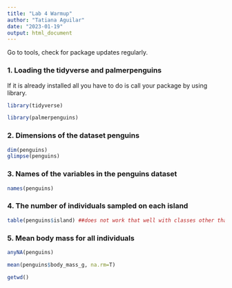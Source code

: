 ```yaml
---
title: "Lab 4 Warmup"
author: "Tatiana Aguilar"
date: "2023-01-19"
output: html_document
---
```

Go to tools, check for package updates regularly.

### 1. Loading the tidyverse and palmerpenguins
If it is already installed all you have to do is call your package by using library.
```r
library(tidyverse)
```
```r
library(palmerpenguins)
```

### 2. Dimensions of the dataset penguins
```r
dim(penguins)
glimpse(penguins)
```

### 3. Names of the variables in the penguins dataset
```r
names(penguins)
```

### 4. The number of individuals sampled on each island
```r
table(penguins$island) ##does not work that well with classes other than characters
```

### 5. Mean body mass for all individuals
```r
anyNA(penguins)
```
```r
mean(penguins$body_mass_g, na.rm=T)
```
```r
getwd()
```

